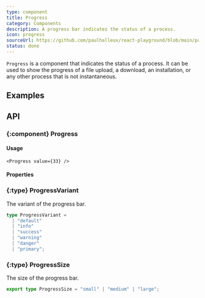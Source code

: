 ```yaml
---
type: component
title: Progress
category: Components
description: A progress bar indicates the status of a process.
icon: progress
sourceUrl: https://github.com/paulhalleux/react-playground/blob/main/packages/playground/src/components/Progress/Progress.tsx
status: done
---
```


`Progress` is a component that indicates the status of a process. It can be used to show the progress of a file upload, a download, an installation, or any other process that is not instantaneous.

## Examples

<Example name="components/General/Progress" />

## API

### \{:component} Progress

#### Usage

```tsx
<Progress value={33} />
```

#### Properties

<Properties component="Progress" />

### \{:type} ProgressVariant

The variant of the progress bar.

```ts
type ProgressVariant =
  | "default"
  | "info"
  | "success"
  | "warning"
  | "danger"
  | "primary";
```

### \{:type} ProgressSize

The size of the progress bar.

```ts
export type ProgressSize = "small" | "medium" | "large";
```